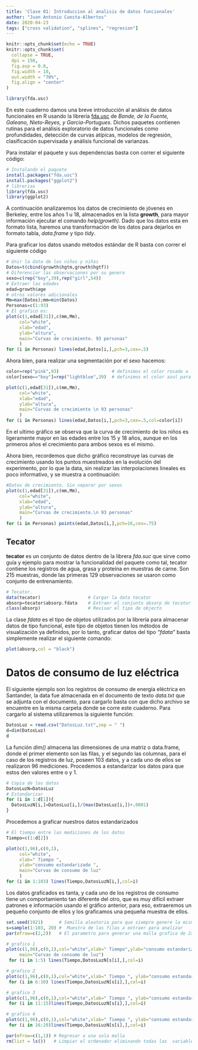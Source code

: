 ```yaml
---
title: 'Clase 01: Introduccion al analisis de datos funcionales'
author: "Juan Antonio Cuesta-Albertos"
date: 2020-04-23
tags: ["cross validation", "splines", "regresion"]
---
```


```r
knitr::opts_chunk$set(echo = TRUE)
knitr::opts_chunk$set(
  collapse = TRUE,
  dpi = 150,
  fig.asp = 0.8,
  fig.width = 10,
  out.width = "70%",
  fig.align = "center"
)

library(fda.usc)
```

En este cuaderno damos una breve introducción al análisis de datos funcionales en R usando la librería [fda.usc](https://cran.r-project.org/web/packages/fda.usc/fda.usc.pdf) de  *Bande, de la Fuente, Galeano, Nieto-Reyes, y Garcia-Portugues*. Dichos paquetes contienen rutinas para el análisis exploratorio de datos funcionales como profundidades, detección de curvas atípicas, modelos de regresión, clasificación supervisada y análisis funcional de varianzas.

Para instalar el paquete y sus dependencias basta con correr el siguiente código:
  
```r
# Instalando el paquete
install.packages("fda.usc")
install.packages("ggplot2")
# librerias
library(fda.usc)
library(ggplot2)
```

A continuación analizaremos los datos de crecimiento de jóvenes en Berkeley, entre los años 1 u 18, almacenados en la lista **growth**, para mayor información ejecutar el comando *help(growth)*. Dado que los datos esta en formato lista, haremos una transformación de los datos para dejarlos en formato tabla, *data.frame* y tipo *tidy*.

Para graficar los datos usando métodos estándar de R basta con correr el siguiente código
```r
# Unir la data de los niños y niñas
Datos=t(cbind(growth$hgtm,growth$hgtf))
# Diferenciar las observaciones por su genero
sexo=c(rep("boy",39),rep("girl",54))
# Extraer las edades
edad=growth$age
# otros valores adicionales
Mm=max(Datos);mm=min(Datos)
Personas=c(1:93)
# El grafico es:
plot(c(1,edad[31]),c(mm,Mm),
     col="white",
     xlab="edad",
     ylab="altura", 
     main="Curvas de crecimiento. 93 personas"
     )
for (i in Personas) lines(edad,Datos[i,],pch=3,cex=.5)
```

Ahora bien, para realizar una segmentación por el sexo hacemos:
  
```r
color=rep("pink",93)                    # definimos el color rosado a las niñas 
color[sexo=="boy"]=rep("lightblue",39)  # definimos el color azul para los niños

plot(c(1,edad[31]),c(mm,Mm),
     col="white",
     xlab="edad",
     ylab="altura", 
     main="Curvas de crecimiento \n 93 personas"
     )
for (i in Personas) lines(edad,Datos[i,],pch=3,cex=.5,col=color[i])
```

En el ultimo  gráfico se observa que la curva de crecimiento de los niños es ligeramente mayor en las edades entre los 15 y 18 años, aunque en los primeros años el crecimiento para ambos sexos es el mismo. 

Ahora bien, recordemos que dicho gráfico reconstruye las curvas de crecimiento usando los puntos muestreados en la evolución del experimento, por lo que la data, sin realizar las interpolaciones lineales es poco informativo, y se muestra a continuación:

```r
#Datos de crecimiento. Sin separar por sexos
plot(c(1,edad[31]),c(mm,Mm),
     col="white",
     xlab="edad",
     ylab="altura", 
     main="Curvas de crecimiento.\n 93 personas"
     )
for (i in Personas) points(edad,Datos[i,],pch=16,cex=.75)

```

## Tecator

**tecator** es un conjunto de datos dentro de la librera  *fda.suc* que sirve como guía y ejemplo para mostrar la funcionalidad del paquete como tal, tecator contiene los registros de agua, grasa y proteína en muestras de carne. Son 215 muestras, donde las primeras 129 observaciones se usaron como conjunto de entrenamiento. 

```r
# Tecator.
data(tecator)                  # Cargar la data tecator
absorp=tecator$absorp.fdata    # Extraer el conjunto absorp de tecator
class(absorp)                  # Revisar el tipo de objecto 
```

La clase *fdata* es el tipo de objetos utilizados por la librería para almacenar datos de tipo funcional, este tipo de objetos tienen los métodos de visualización ya definidos, por lo tanto, graficar datos del tipo *"fdata"* basta simplemente realizar el siguiente comando:

```r
plot(absorp,col = "black")
```

# Datos de consumo de luz eléctrica

El siguiente ejemplo son los registros de consumo de energía eléctrica en Santander, la data fue almacenada en el documento de texto *data.txt* que se adjunta con el documento, para cargarlo basta con que dicho archivo se encuentre en la misma carpeta donde se corre este cuaderno. Para cargarlo al sistema utilizaremos la siguiente función:

```r
DatosLuz = read.csv("DatosLuz.txt",sep = " ")
d=dim(DatosLuz)
d
```

La función *dim()* almacena las dimensiones de una matriz o data.frame, donde el primer  elemento son las filas, y el segundo las columnas, para el caso de los registros de luz, poseen 103 datos, y a cada uno de ellos se realizaron 96 mediciones. Procedemos a estandarizar los datos para que estos den valores entre o y 1. 

```r
# Copia de los datos
DatosLuzN=DatosLuz
# Estandarizar
for (i in 1:d[1]){
  DatosLuzN[i,]=DatosLuz[i,]/(max(DatosLuz[i,])+.0001)
}
```

Procedemos a graficar nuestros datos estandarizados

```r
# El tiempo entre las mediciones de los datos
Tiempo=c(1:d[2])

plot(c(1,96),c(0,1),
     col="white",
     xlab=" Tiempo ", 
     ylab="consumo estandarizado ", 
     main="Curvas de consumo de luz"
     )
for (i in 1:103) lines(Tiempo,DatosLuzN[i,],col=i)
```

Los datos graficados es tanta, y cada uno de los registros de consumo tiene un comportamiento tan diferente del otro, que es muy difícil extraer patrones e información usando el gráfico anterior, para eso, extraeremos un pequeño conjunto de ellos y los graficamos una pequeña muestra de ellos.

```r
set.seed(1921)      # Semilla aleatoria para que siempre genere la misma muestra
s=sample(1:103, 20) #  Muestra de las filas a extraer para analizar 
par(mfrow=c(2,2))   # El parametro para generar una malla grafica de 2x2 

# grafico 1
plot(c(1,96),c(0,1),col="white",xlab=" Tiempo",ylab="consumo estandarizado", 
     main="Curvas de consumo de luz")
 for (i in 1:5) lines(Tiempo,DatosLuzN[s[i],],col=i)

# grafico 2
plot(c(1,96),c(0,1),col="white",xlab=" Tiempo ", ylab="consumo estandarizado ", main="Curvas de consumo de luz")
 for (i in 6:10) lines(Tiempo,DatosLuzN[s[i],],col=i)

# grafico 3
plot(c(1,96),c(0,1),col="white",xlab=" Tiempo ", ylab="consumo estandarizado ", main="Curvas de consumo de luz")
 for (i in 11:15)lines(Tiempo,DatosLuzN[s[i],],col=i)

# grafico 4
plot(c(1,96),c(0,1),col="white",xlab=" Tiempo ", ylab="consumo estandarizado ", main="Curvas de consumo de luz")
 for (i in 16:20)lines(Tiempo,DatosLuzN[s[i],],col=i)

par(mfrow=c(1,1)) # Regresar a una sola malla
rm(list = ls())   # Limpiar el ordenador eliminando todas las  variables
```
